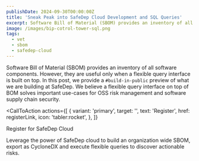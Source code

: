 ```yaml
---
publishDate: 2024-09-30T00:00:00Z
title: 'Sneak Peak into SafeDep Cloud Development and SQL Queries'
excerpt: Software Bill of Material (SBOM) provides an inventory of all software components. However, they are useful only when a flexible query interface is built on top.
image: /images/bip-cotrol-tower-sql.png
tags:
  - vet
  - sbom
  - safedep-cloud
---
```



Software Bill of Material (SBOM) provides an inventory of all software components. However, they are useful only when a flexible query interface is built on top. In this post, we provide a `#build-in-public` preview of what we are building at SafeDep. We believe a flexible query interface on top of BOM solves important use-cases for OSS risk management and software supply chain security.

<YouTube id="https://youtu.be/u3dFwMbGUEk" />

<CallToAction
    actions={[
      {
        variant: 'primary',
        target: '',
        text: 'Register',
        href: registerLink,
        icon: 'tabler:rocket',
      },
    ]}
  >
  <Fragment slot="title">Register for SafeDep Cloud</Fragment>

  <Fragment slot="subtitle">
    Leverage the power of SafeDep cloud to build an organization wide SBOM, export as CycloneDX and execute flexible queries to discover actionable risks.
  </Fragment>
</CallToAction>
